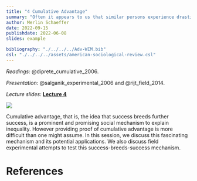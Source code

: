 ```yaml
---
title: "4 Cumulative Advantage"
summary: "Often it appears to us that similar persons experience drastically different careers and success, with some repeatedly failing and others consistently succeeding - does the success breed success?"
author: Merlin Schaeffer
date: 2022-09-15
publishdate: 2022-06-08
slides: example

bibliography: "./../../../Adv-WIM.bib"
csl: "./../../../assets/american-sociological-review.csl"
---
```


*Readings:* @diprete_cumulative_2006.

*Presentation:* @salganik_experimental_2006 and @rijt_field_2014.

*Lecture slides:* [**Lecture 4**](/Sessions/4-Cumulative-Advantage/4-Cumulative.html)

![](/Sessions/4-Cumulative-Advantage/4-Cumulative_files/figure-html/fig1-1.png)

Cumulative advantage, that is, the idea that success breeds further success, is a prominent and promising social mechanism to explain inequality. However providing proof of cumulative advantage is more difficult than one might assume. In this session, we discuss this fascinating mechanism and its potential applications. We also discuss field experimental attempts to test this success-breeds-success mechanism.

# References
